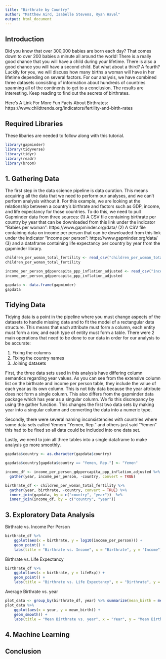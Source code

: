 ---
title: "Birthrate by Country"
author: "Matthew Aird, Isabelle Stevens, Ryan Havel"
output: html_document
---
## Introduction
Did you know that over 300,000 babies are born each day? That comes down to over 200 babies a minute all around the world! There is a really good chance that you will have a child during your lifetime. There is also a good chance you will have a second child. But what about a third? A fourth? Luckily for you, we will discuss how many births a woman will have in her lifetime depending on several factors. For our analysis, we have combined three datasets consisting of information about hundreds of countries spanning all of the continents to get to a conclusion. The results are interesting. Keep reading to find out the secrets of birthrates. 

Here's A Link For More Fun Facts About Birthrates: https://www.childtrends.org/indicators/fertility-and-birth-rates 

## Required Libraries
These libaries are needed to follow along with this tutorial. 
```{r, warning = FALSE, message = FALSE}
library(gapminder)
library(tidyverse)
library(tidyr)
library(readr)
library(broom)
```

## 1. Gathering Data
The first step in the data science pipeline is data curation. This means acquiring all the data that we need to perform our analyses, and we can't perform analysis without it. For this example, we are looking at the relationship between a country's birthrate and factors such as GDP, income, and life expectancy for those countries. To do this, we need to pull Gapminder data from three sources:
(1) A CSV file containing birthrate per country by year that can be downloaded from this link under the indicator "Babies per woman":
    https://www.gapminder.org/data/
(2) A CSV file containing data on income per person that can be downloaded from this link under the indicator "Income per person":
    https://www.gapminder.org/data/
(3) and a dataframe containing life expectancy per country by year from the gapminder library.
```{r warning = FALSE, message = FALSE}
children_per_woman_total_fertility <- read_csv("children_per_woman_total_fertility.csv")
children_per_woman_total_fertility

income_per_person_gdppercapita_ppp_inflation_adjusted <- read_csv("income_per_person_gdppercapita_ppp_inflation_adjusted.csv")
income_per_person_gdppercapita_ppp_inflation_adjusted

gapdata <- data.frame(gapminder)
gapdata
```

## Tidying Data

Tidying data is a point in the pipeline where you must change aspects of the datasets to handle missing data and to fit the model of a rectangular data structure. This means that each attribute must form a column, each entity must form a row, and each type of entity must form a table. There were 2 main operations that need to be done to our data in order for our analysis to be accurate:

1. Fixing the columns
2. Fixing the country names
3. Joining datasets

First, the three data sets used in this analysis have differing column semantics regarding year values. As you can see from the extensive column list on the birthrate and income per person table, they include the value of each year as its own column. This is not tidy data because the year attribute does not form a single column. This also differs from the gapminder data package which has year as a singular column. We fix this discrepancy by using the gather function. This changes the first two data sets by making year into a singular column and converting the data into a numeric type.

Secondly, there were several naming inconsistencies with countries where some data sets called Yemem "Yemen, Rep." and others just said "Yemen" this had to be fixed so all data could be included into one data set.

Lastly, we need to join all three tables into a single dataframe to make analysis go more smoothly. 

```{r warning = FALSE, message = FALSE}

gapdata$country <- as.character(gapdata$country)

gapdata$country[gapdata$country == "Yemen, Rep."] <- "Yemen"

income_df <- income_per_person_gdppercapita_ppp_inflation_adjusted %>% 
  gather(year, income_per_person, -country, convert = TRUE)

birthrate_df <- children_per_woman_total_fertility %>% 
  gather(year, birthrate, -country, convert = TRUE) %>% 
  inner_join(gapdata, by = c("country", "year"))  %>%  
  inner_join(income_df, by = c("country", "year"))
```

## 3. Exploratory Data Analysis
Birthrate vs. Income Per Person
```{r warning = FALSE, message = FALSE}
birthrate_df %>% 
    ggplot(aes(x = birthrate, y = log10(income_per_person))) + 
    geom_point() + 
    labs(title = "Birthrate vs. Income", x = "Birthrate", y = "Income")
```
Birthrate vs. Life Expectancy
```{r warning = FALSE, message = FALSE}
birthrate_df %>% 
    ggplot(aes(x = birthrate, y = lifeExp)) + 
    geom_point() + 
    labs(title = "Birthrate vs. Life Expectancy", x = "Birthrate", y = "Life Expectancy")
```
Average Birthrate vs. year
```{r warning = FALSE, message = FALSE}
plot_data <- group_by(birthrate_df, year) %>% summarize(mean_birth = mean(birthrate)) 
plot_data %>%
    ggplot(aes(x = year, y = mean_birth)) + 
    geom_smooth() +
    labs(title = "Mean Birthrate vs. year", x = "Year", y = "Mean Birthrate")
```


## 4. Machine Learning

## Conclusion 

